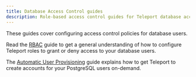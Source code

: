 ```yaml
---
title: Database Access Control guides
description: Role-based access control guides for Teleport database access.
---
```


These guides cover configuring access control policies for database users.

Read the [RBAC](./rbac/configuring-access.mdx) guide to get a general understanding
of how to configure Teleport roles to grant or deny access to your database users.

The [Automatic User Provisioning](./rbac/configuring-auto-user-provisioning.mdx)
guide explains how to get Teleport to create accounts for your PostgreSQL users
on-demand.

